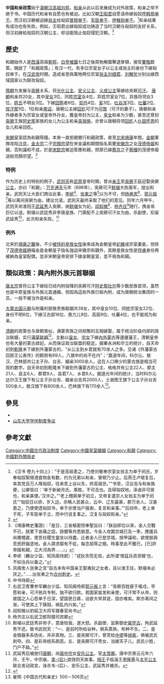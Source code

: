 '''中国和亲政策'''始于[[漢朝|漢朝]][[刘邦|汉高祖]][[刘邦|刘邦]]，[[和亲|和亲]]从此以后发展成为对外政策，和亲之举不绝于书。中国历代和亲有自愿也有被迫。比如汉朝[[王昭君|王昭君]]自愿请命嫁匈奴[[呼韩邪单于|呼韩邪单于]]。而汉初汉朝被迫嫁[[翁主|翁主]]给匈奴[[冒顿|冒顿单于]]、[[军臣单于|军臣单于]]、[[伊稚斜单于|伊稚斜单于]]。<ref>《汉书 卷九十四上》：“于是高祖患之，乃使刘敬奉宗室女翁主为单于阏氏，岁奉匈奴絮缯酒食物各有数，约为兄弟以和亲，冒顿乃少止。后燕王卢绾复后，率其党且万人降匈奴，往来苦上谷以东，终高祖世。”“书至，汉议击与和亲孰便，公卿皆曰：‘单于新破月氏，乘胜，不可击也。且得匈奴地，泽卤非可居也，和亲甚便。’汉许之。”“老上稽粥单于初立，文帝复遣宗人女翁主为单于阏氏”“匈奴日以骄，岁入边，杀略人民甚众，云中、辽东最甚，郡万余人。汉甚患之，乃使使遗匈奴书，单于亦使当户报谢，复言和亲事。”“后四年，老上单于死，子军臣单于立，而中行说复事之。汉复与匈奴和亲。”</ref>和亲结果有成功也有失败。例如，王昭君出嫁匈奴成功铸造了当时汉朝与匈奴的友好关系，但汉初嫁给匈奴的汉朝公主，却没能阻止匈奴侵犯汉朝。<ref>{{cite web|title=古代和亲利弊论|url=http://www.historyshanghai.com/admin/WebEdit/UploadFile/9702rcm.pdf|format=PDF|archiveurl=https://web.archive.org/web/20140819084544/http://www.historyshanghai.com/admin/WebEdit/UploadFile/9702rcm.pdf|archivedate=2014-08-19|dead-url=yes|accessdate=2020-11-09}}</ref>

== 歷史 ==
{{see also|中国和亲女性列表}}
和親始作人是[[西漢|西漢]]高祖[[劉邦|劉邦]]，[[白登之圍|白登被圍]]七日之後周勃解圍擊退冒頓，接受[[婁敬|婁敬]]獻策，開啟了「和親政策」；有汉一代，有多位宗室女子以公主或翁主的身份下嫁匈奴单于。在[[汉武帝|汉武帝]]时期，造成省思與萬物两位宗室[[翁主|翁主]][[刘细君|刘细君]]、[[刘解忧|刘解忧]]分别出嫁西域国家以为联攻匈奴。

[[隋朝|隋朝]]为发展与[[突厥|突厥]]关系，将[[光化公主|光化公主]]、[[安义公主|安义公主]]、[[义成公主|义成公主]]等嫁给突厥[[可汗|可汗]]。
[[唐朝|唐朝]]和亲共20女，其中[[皇女|皇女]]3位，同姓[[宗室|宗室]]女4位，异姓宗室女7位，异族将领女3位，[[姓氏|姓氏]]不明女3位。下嫁[[回鹘|回鹘]]者6位、[[契丹|契丹]]4位、[[奚|奚]]3位、[[吐谷浑|吐谷浑]]3位、[[吐蕃|吐蕃]]2位、[[拔汗那|拔汗那]]1位、1位和亲[[南诏|南诏]]，唐朝公主嫁[[回纥|回纥]]可汗为[[可敦|可敦]]（可汗的妻子）。唐朝和亲外嫁者多为宗室女或皇帝外孙女，獲皇帝封为公主，[[皇女|皇女]]和亲为少数，甚至还曾封[[突厥|突厥]]王族[[阿史那|阿史那]]家族的女儿为公主和亲[[突骑施|突骑施]]，亦曾以唐朝将领[[回纥|回纥]]人[[仆固怀恩|仆固怀恩]]的女儿和亲回纥。
<!--
[[辽朝|辽朝]][[耶律襄|耶律襄]]女[[义成公主|义成公主]]嫁夏州都督（西夏太祖）[[李继迁|李继迁]] ，东京留守、[[驸马|驸马]][[萧恒德|萧恒德]]的女儿嫁给[[高丽成宗|高丽成宗]]。
-->

[[宋朝|宋朝]]皇室認為和親辱國，本來一直拒絕實行和親政策，直至[[北宋|北宋]][[靖康|靖康]]年間，[[金朝|金朝]]軍隊攻陷[[汴京|汴京]]，[[金太宗|金太宗]]二子[[完顏宗望|完顏宗望]]在宋金議和期間指名索要[[宋徽宗|宋徽宗]]之女[[茂德帝姬|茂德帝姬]]和親，否則議和不成，於是[[宋欽宗|宋欽宗]]被迫答應和親，把原已嫁[[蔡京|蔡京]]之子[[蔡鞗|蔡鞗]]的茂德帝姬送給完顏宗望。<ref>《靖康稗史箋證》：「是日，三省樞密院奉聖旨曰：『朕自即位以來，金人交戰不已，朕累下哀痛之詔，諒爾等共悉朕意。今金人攻圍京城已及一季，應援兵尚爾稽遲，使吾社稷生靈坐以待盡。比者金人已登京城，按甲議和，欲使朕與吾民肝腦塗地。金人請求靡有不從，每念屈辱之極。時事至此不獲已，[已]許帝姬和親，立大河為界……』」</ref>
=== 特例 ===
作为历史上的特别的例子，[[武则天|武则天]]称[[武周|武周]]皇帝时期，曾派[[亲王|亲王]]至[[突厥|突厥]]王庭迎娶突厥[[公主|公主]]，亦曰「和親」：[[万岁通天|万岁通天]]元年（696年），突厥可汗[[默啜|默啜]]大败唐军，提出和亲。武则天让大臣们商议此事，[[李峤|李峤]]<ref>李峤（麟台少监、知凤阁侍郎）：“戎狄贪而无信，此所谓‘借寇兵资资粮’也，不如治兵以备之。”</ref>、[[张柬之|张柬之]]等<ref>凤阁舍人张柬之言“自古未有中国亲王娶夷狄之女者，且以淮王往，默啜未必厌之。”……出张柬之为[[合州|合州]][[刺史|刺史]]。</ref>以为不可，但[[杨再思|杨再思]]<ref>中书侍郎</ref>、[[郭元振|郭元振]]<ref>右武卫胄曹参军麟台少监、知凤阁侍郎[[郭元振|郭元振]]上言：“突厥百姓疲于徭戍，早愿和亲，可汗统兵专制，独不欲归款。若国家岌发和亲使，可汗常不从命，则彼国之人心怨单于日深，望国恩日甚，设欲大举其徒，固亦难矣。斯亦离间之渐，可使其上下猜阻，祸乱内兴矣。”</ref>等以离间突厥为由，建议允诺，武则天最终采取了他们的意见。同年六月甲午，武则天命淮阳王[[武延秀|武延秀]]入突厥，纳[[默啜|默啜]]女为妃。[[阎知微|阎知微]]<ref>阎知微以豹韬卫大将军摄春官尚书</ref>、[[杨齐庄|杨齐庄]]<ref>杨齐庄以右武卫郎将摄司宾卿</ref>随行，携金帛巨亿以送。默啜以武廷秀非李唐皇族、门第配不上突厥可汗女为由，杀副使，扣留武延秀<ref>默啜以武廷秀非帝子，意唐轻我，遂大怒。杀副使、监察御史[[裴怀古|裴怀古]]，拘武延秀不还。致书武则天：“一、是前时所给谷种，俱系蒸熟，布种不生。二、是金银器多系伪劣，并非真物。三、是突厥可汗，曾赏给[[中使|中使]]等[[绯紫|绯紫]]，俱被武氏剥夺。四、是彩帛统系疏恶。五、是突厥可汗贵女，当嫁天子儿，武氏小姓，门户不敌。”</ref>，此次和亲失败。<ref>武延秀后被放归[[唐朝|唐朝]]，尚[[唐中宗|唐中宗]]女[[安乐公主|安乐公主]]，官[[太常卿|太常卿]]。唐中宗景云元年六月，壬午，中宗崩，[[韦皇后|韋-{后}-]]欲效则天故事。[[唐睿宗|相王]]子临淄王[[唐玄宗|李隆基]]与[[太平公主|太平公主]]联合发动政变，诛杀韦-{后}-、安乐公主，武延秀并被杀。</ref>
===例外===
北宋於[[靖康之難|靖康之難]]後，不少[[靖康之變被擄女子|被俘的皇族女性]]後來成為金朝皇帝[[妃嬪|妃嬪]]或宗室妻妾，但除了[[茂德帝姬|茂德帝姬]]趙福金是金朝皇子指名強迫宋徽宗和親外，其餘皇族女性是[[俘虜|俘虜]]身份再被納為皇室配偶，並非宋朝皇帝安排下嫁金朝皇室，並不視為和親。

== 類似政策：與內附外族元首聯姻 ==
{{see also|政治婚姻}}
[[唐太宗|唐太宗]]曾将公主下嫁给已经内附投降的突厥可汗[[阿史那社尔|阿史那社尔]]等少数民族首领，虽然也是中原皇族与外族元首通婚，但因為這些外族已經內附，成为唐朝统治集团的一员，一般不被当作是和亲。

[[蒙古帝国|大蒙古国]][[元朝|元朝]]与附庸的部族贵族联姻共38女，其中皇女10位、同姓宗室女22位、身份不明6位，下嫁汪古部16位、畏兀儿9位、高丽9位、吐蕃4位，也不能视为和亲。

[[清朝|清朝]]的政策也与唐朝类似，满蒙贵族之间频繁的互相嫁娶，属于统治阶级内部的政治联姻，实行[[满蒙联姻|满蒙联姻]]<ref>{{cite web|title=清朝满蒙联姻与汉唐和亲政策的本质区别|url=http://www.sohu.com/a/340301179_556677|accessdate=2020-11-09|author=佟光|website=搜狐|archiveurl=https://web.archive.org/web/20200405010915/https://www.sohu.com/a/340301179_556677|archivedate=2020-04-05|dead-url=no}}</ref>，主動以[[皇女|皇女]]、[[宗室|宗女]]下嫁[[清代蒙古|內外蒙古]]等邊疆藩王，清朝皇帝也有大量的蒙古嫔妃，从而保证政治联盟的稳定。据秦永洲和华立的统计，自天命初到[[乾隆|乾隆]]末下嫁到外藩蒙古的，“从公主到乡君就有70余人之多。见诸《外藩蒙古回部王公表传》的额驸有69人，八旗中的尚不在内”；“嘉道年间，科尔沁、敖汉、巴林部共公主子孙、台吉、姻亲3000余人，这在人口稀少的蒙古族是相当可观的数字。自天命初到乾隆末下嫁到外藩蒙古的公主、格格共有公主22人、郡主21人、县主6人、郡君9人、县君7人、乡君6人。据道光年间的统计，当时科尔沁达尔汉王旗下有公主子孙台吉、姻亲台吉共2000人，土谢图王旗下公主子孙台吉500余人，敖汉旗下有600余人，巴林旗下有170余人<ref>崔明《中国古代和亲史》500－506页</ref>。

==參見==
* {{link-en|皇室聯姻|Royal intermarriage}}
* [[山东大学学伴制度争议|山东大学学伴制度争议]]

==參考文獻==
{{reflist}}

[[Category:中國古代政治制度|Category:中國古代政治制度]]
[[Category:中國皇室婚姻|Category:中國皇室婚姻]]
[[Category:和親|Category:和親]]
[[Category:中國對外關係史|Category:中國對外關係史]]